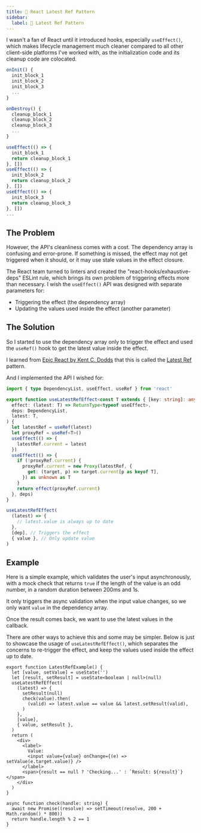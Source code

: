 ```yaml
---
title: 💭 React Latest Ref Pattern
sidebar:
  label: 💭 Latest Ref Pattern
---
```





I wasn't a fan of React until it introduced hooks, especially `useEffect()`, which makes lifecycle management much cleaner compared to all other client-side platforms I've worked with, as the initialization code and its cleanup code are colocated.

<div className="flex *:flex-1 gap-4 not-content">

```ts title="Lifecycle methods"
onInit() {
  init_block_1
  init_block_2
  init_block_3
  ...
}

onDestroy() {
  cleanup_block_1
  cleanup_block_2
  cleanup_block_3
  ...
}
```

```ts title="useEffect()"
useEffect(() => {
  init_block_1
  return cleanup_block_1
}, [])
useEffect(() => {
  init_block_2
  return cleanup_block_2
}, [])
useEffect(() => {
  init_block_3
  return cleanup_block_3
}, [])
...
```

</div>

## The Problem

However, the API's cleanliness comes with a cost. The dependency array is confusing and error-prone. If something is missed, the effect may not get triggered when it should, or it may use stale values in the effect closure.

The React team turned to linters and created the "react-hooks/exhaustive-deps" ESLint rule, which brings its own problem of triggering effects more than necessary. I wish the `useEffect()` API was designed with separate parameters for:

- Triggering the effect (the dependency array)
- Updating the values used inside the effect (another parameter)

## The Solution

So I started to use the dependency array only to trigger the effect and used the `useRef()` hook to get the latest value inside the effect.

I learned from [Epic React by Kent C. Dodds](https://www.epicreact.dev/) that this is called the [Latest Ref](https://github.com/epicweb-dev/advanced-react-patterns/tree/main/exercises/02.latest-ref#latest-ref) pattern.

And I implemented the API I wished for:

```ts title="useLatestRefEffect()"
import { type DependencyList, useEffect, useRef } from 'react'

export function useLatestRefEffect<const T extends { [key: string]: any }>(
  effect: (latest: T) => ReturnType<typeof useEffect>,
  deps: DependencyList,
  latest: T,
) {
  let latestRef = useRef(latest)
  let proxyRef = useRef<T>()
  useEffect(() => {
    latestRef.current = latest
  })
  useEffect(() => {
    if (!proxyRef.current) {
      proxyRef.current = new Proxy(latestRef, {
        get: (target, p) => target.current[p as keyof T],
      }) as unknown as T
    }
    return effect(proxyRef.current)
  }, deps)
}
```

```ts title="Usage"
useLatestRefEffect(
  (latest) => {
    // latest.value is always up to date
  },
  [dep], // Triggers the effect
  { value }, // Only update value
)
```

## Example

Here is a simple example, which validates the user's input asynchronously, with a mock check that returns `true` if the length of the value is an odd number, in a random duration between 200ms and 1s.

<LatestRefExample client:load />

It only triggers the async validation when the input value changes, so we only want `value` in the dependency array.

Once the result comes back, we want to use the latest values in the callback.

There are other ways to achieve this and some may be simpler. Below is just to showcase the usage of `useLatestRefEffect()`, which separates the concerns to re-trigger the effect, and keep the values used inside the effect up to date.

```tsx
export function LatestRefExample() {
  let [value, setValue] = useState('')
  let [result, setResult] = useState<boolean | null>(null)
  useLatestRefEffect(
    (latest) => {
      setResult(null)
      check(value).then(
        (valid) => latest.value == value && latest.setResult(valid),
      )
    },
    [value],
    { value, setResult },
  )
  return (
    <div>
      <label>
        Value:
        <input value={value} onChange={(e) => setValue(e.target.value)} />
      </label>
      <span>{result == null ? 'Checking...' : `Result: ${result}`}</span>
    </div>
  )
}

async function check(handle: string) {
  await new Promise((resolve) => setTimeout(resolve, 200 + Math.random() * 800))
  return handle.length % 2 == 1
}
```
